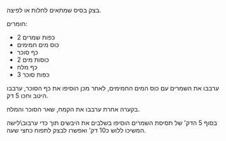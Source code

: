 בצק בסיס שמתאים לחלות או לפיצה.

חומרים:

- 2 כפות שמרים
- כוס מים חמימים
- כף סוכר
- 2 כוסות מים
- כף מלח
- 3 כפות סוכר

<Lines />

ערבבו את השמרים עם כוס המים החמימים, לאחר מכן הוסיפו את כף הסוכר, ערבבו היטב וחכו 5 דק.

בקערה אחרת ערבבו את הקמח, שאר הסוכר והמלח.

בסוף 5 הדק' של תסיסת השמרים הוסיפו בשלבים את היבשים תוך כדי ערבוב\לישה
המשיכו ללוש כ10 דק' ואפשרו לבצק לתפוח כחצי שעה.
